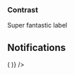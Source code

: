 
<PageTitle src="components/Form/Slider" title="Slider" />
<Subtitle />
<Description />
<Primary />
<ArgsTable story={PRIMARY_STORY} />
<Stories />

### Contrast

<Canvas contrast>
  <ThemeWrapper>
    <FormComponentDemo initialValue={75} property="value" type="slider">
      <Slider contrast valuePosition="right">
        Super fantastic label
      </Slider>
    </FormComponentDemo>
  </ThemeWrapper>
</Canvas>

## Notifications

<Canvas>
  <Looper
    list={['danger', 'warning', 'success', 'primary', 'neutral']}
    render={level => (
      <Rhythm grouped mb={4}>
        <FormComponentDemo initialValue="75" property="value" type="slider">
          <NotifiedSlider
            aria-label="Super fantastic label"
            level={level}
            notification={`This is an example ${level} notification.`}
            valuePosition="right"
            width="100%"
          />
        </FormComponentDemo>
      </Rhythm>
    )}
  />
</Canvas>
